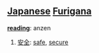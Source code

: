 == [[Japanese]] [[Furigana]] ==                             

'''[[reading]]''': anzen

# [[安全]]: [[safe]], [[secure]]